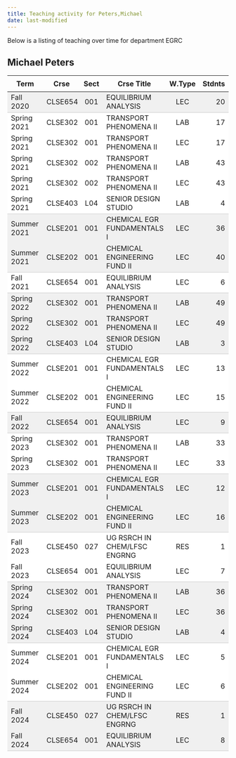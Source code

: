 ```yaml
---
title: Teaching activity for Peters,Michael
date: last-modified
---
```


Below is a listing of teaching over time for department EGRC


## Michael Peters

<style type="text/css">
#T_524a2 table {
  width: 100%;
  border-collapse: collapse;
}
#T_524a2 th {
  text-align: center;
  padding: 8px;
}
#T_524a2 td:nth-child(1) {
  padding-right: 10px;
  text-align: left;
}
#T_524a2 td:nth-child(2) {
  padding-right: 5px;
  text-align: left;
}
#T_524a2  td:nth-child(4) {
  padding-right: 5px;
  text-align: left;
}
#T_524a2 td:nth-child(3) {
  text-align: center;
}
#T_524a2  td:nth-child(5) {
  text-align: center;
}
#T_524a2 td:nth-child(6) {
  text-align: right;
}
#T_524a2  td:nth-child(7) {
  text-align: right;
}
#T_524a2_row0_col0, #T_524a2_row0_col1, #T_524a2_row0_col2, #T_524a2_row0_col3, #T_524a2_row0_col4, #T_524a2_row0_col5, #T_524a2_row0_col6, #T_524a2_row7_col0, #T_524a2_row7_col1, #T_524a2_row7_col2, #T_524a2_row7_col3, #T_524a2_row7_col4, #T_524a2_row7_col5, #T_524a2_row7_col6, #T_524a2_row11_col0, #T_524a2_row11_col1, #T_524a2_row11_col2, #T_524a2_row11_col3, #T_524a2_row11_col4, #T_524a2_row11_col5, #T_524a2_row11_col6, #T_524a2_row14_col0, #T_524a2_row14_col1, #T_524a2_row14_col2, #T_524a2_row14_col3, #T_524a2_row14_col4, #T_524a2_row14_col5, #T_524a2_row14_col6, #T_524a2_row18_col0, #T_524a2_row18_col1, #T_524a2_row18_col2, #T_524a2_row18_col3, #T_524a2_row18_col4, #T_524a2_row18_col5, #T_524a2_row18_col6, #T_524a2_row23_col0, #T_524a2_row23_col1, #T_524a2_row23_col2, #T_524a2_row23_col3, #T_524a2_row23_col4, #T_524a2_row23_col5, #T_524a2_row23_col6, #T_524a2_row27_col0, #T_524a2_row27_col1, #T_524a2_row27_col2, #T_524a2_row27_col3, #T_524a2_row27_col4, #T_524a2_row27_col5, #T_524a2_row27_col6 {
  background-color: #f0f0f0;
  border-bottom: 1px solid #ccc;
}
#T_524a2_row1_col0, #T_524a2_row1_col1, #T_524a2_row1_col2, #T_524a2_row1_col3, #T_524a2_row1_col4, #T_524a2_row1_col5, #T_524a2_row1_col6, #T_524a2_row2_col0, #T_524a2_row2_col1, #T_524a2_row2_col2, #T_524a2_row2_col3, #T_524a2_row2_col4, #T_524a2_row2_col5, #T_524a2_row2_col6, #T_524a2_row3_col0, #T_524a2_row3_col1, #T_524a2_row3_col2, #T_524a2_row3_col3, #T_524a2_row3_col4, #T_524a2_row3_col5, #T_524a2_row3_col6, #T_524a2_row4_col0, #T_524a2_row4_col1, #T_524a2_row4_col2, #T_524a2_row4_col3, #T_524a2_row4_col4, #T_524a2_row4_col5, #T_524a2_row4_col6, #T_524a2_row12_col0, #T_524a2_row12_col1, #T_524a2_row12_col2, #T_524a2_row12_col3, #T_524a2_row12_col4, #T_524a2_row12_col5, #T_524a2_row12_col6, #T_524a2_row15_col0, #T_524a2_row15_col1, #T_524a2_row15_col2, #T_524a2_row15_col3, #T_524a2_row15_col4, #T_524a2_row15_col5, #T_524a2_row15_col6, #T_524a2_row19_col0, #T_524a2_row19_col1, #T_524a2_row19_col2, #T_524a2_row19_col3, #T_524a2_row19_col4, #T_524a2_row19_col5, #T_524a2_row19_col6, #T_524a2_row24_col0, #T_524a2_row24_col1, #T_524a2_row24_col2, #T_524a2_row24_col3, #T_524a2_row24_col4, #T_524a2_row24_col5, #T_524a2_row24_col6 {
  background-color: #ffffff;
  border-bottom: none;
}
#T_524a2_row5_col0, #T_524a2_row5_col1, #T_524a2_row5_col2, #T_524a2_row5_col3, #T_524a2_row5_col4, #T_524a2_row5_col5, #T_524a2_row5_col6, #T_524a2_row8_col0, #T_524a2_row8_col1, #T_524a2_row8_col2, #T_524a2_row8_col3, #T_524a2_row8_col4, #T_524a2_row8_col5, #T_524a2_row8_col6, #T_524a2_row13_col0, #T_524a2_row13_col1, #T_524a2_row13_col2, #T_524a2_row13_col3, #T_524a2_row13_col4, #T_524a2_row13_col5, #T_524a2_row13_col6, #T_524a2_row16_col0, #T_524a2_row16_col1, #T_524a2_row16_col2, #T_524a2_row16_col3, #T_524a2_row16_col4, #T_524a2_row16_col5, #T_524a2_row16_col6, #T_524a2_row20_col0, #T_524a2_row20_col1, #T_524a2_row20_col2, #T_524a2_row20_col3, #T_524a2_row20_col4, #T_524a2_row20_col5, #T_524a2_row20_col6, #T_524a2_row25_col0, #T_524a2_row25_col1, #T_524a2_row25_col2, #T_524a2_row25_col3, #T_524a2_row25_col4, #T_524a2_row25_col5, #T_524a2_row25_col6 {
  background-color: #ffffff;
  border-bottom: 1px solid #ccc;
}
#T_524a2_row6_col0, #T_524a2_row6_col1, #T_524a2_row6_col2, #T_524a2_row6_col3, #T_524a2_row6_col4, #T_524a2_row6_col5, #T_524a2_row6_col6, #T_524a2_row9_col0, #T_524a2_row9_col1, #T_524a2_row9_col2, #T_524a2_row9_col3, #T_524a2_row9_col4, #T_524a2_row9_col5, #T_524a2_row9_col6, #T_524a2_row10_col0, #T_524a2_row10_col1, #T_524a2_row10_col2, #T_524a2_row10_col3, #T_524a2_row10_col4, #T_524a2_row10_col5, #T_524a2_row10_col6, #T_524a2_row17_col0, #T_524a2_row17_col1, #T_524a2_row17_col2, #T_524a2_row17_col3, #T_524a2_row17_col4, #T_524a2_row17_col5, #T_524a2_row17_col6, #T_524a2_row21_col0, #T_524a2_row21_col1, #T_524a2_row21_col2, #T_524a2_row21_col3, #T_524a2_row21_col4, #T_524a2_row21_col5, #T_524a2_row21_col6, #T_524a2_row22_col0, #T_524a2_row22_col1, #T_524a2_row22_col2, #T_524a2_row22_col3, #T_524a2_row22_col4, #T_524a2_row22_col5, #T_524a2_row22_col6, #T_524a2_row26_col0, #T_524a2_row26_col1, #T_524a2_row26_col2, #T_524a2_row26_col3, #T_524a2_row26_col4, #T_524a2_row26_col5, #T_524a2_row26_col6 {
  background-color: #f0f0f0;
  border-bottom: none;
}
</style>
<table id="T_524a2">
  <thead>
    <tr>
      <th id="T_524a2_level0_col0" class="col_heading level0 col0" >Term</th>
      <th id="T_524a2_level0_col1" class="col_heading level0 col1" >Crse</th>
      <th id="T_524a2_level0_col2" class="col_heading level0 col2" >Sect</th>
      <th id="T_524a2_level0_col3" class="col_heading level0 col3" >Crse Title</th>
      <th id="T_524a2_level0_col4" class="col_heading level0 col4" >W.Type</th>
      <th id="T_524a2_level0_col5" class="col_heading level0 col5" >Stdnts</th>
      <th id="T_524a2_level0_col6" class="col_heading level0 col6" >Hours</th>
    </tr>
  </thead>
  <tbody>
    <tr>
      <td id="T_524a2_row0_col0" class="data row0 col0" >Fall 2020</td>
      <td id="T_524a2_row0_col1" class="data row0 col1" >CLSE654</td>
      <td id="T_524a2_row0_col2" class="data row0 col2" >001</td>
      <td id="T_524a2_row0_col3" class="data row0 col3" >EQUILIBRIUM ANALYSIS</td>
      <td id="T_524a2_row0_col4" class="data row0 col4" >LEC</td>
      <td id="T_524a2_row0_col5" class="data row0 col5" >20</td>
      <td id="T_524a2_row0_col6" class="data row0 col6" >30</td>
    </tr>
    <tr>
      <td id="T_524a2_row1_col0" class="data row1 col0" >Spring 2021</td>
      <td id="T_524a2_row1_col1" class="data row1 col1" >CLSE302</td>
      <td id="T_524a2_row1_col2" class="data row1 col2" >001</td>
      <td id="T_524a2_row1_col3" class="data row1 col3" >TRANSPORT PHENOMENA II</td>
      <td id="T_524a2_row1_col4" class="data row1 col4" >LAB</td>
      <td id="T_524a2_row1_col5" class="data row1 col5" >17</td>
      <td id="T_524a2_row1_col6" class="data row1 col6" >34</td>
    </tr>
    <tr>
      <td id="T_524a2_row2_col0" class="data row2 col0" >Spring 2021</td>
      <td id="T_524a2_row2_col1" class="data row2 col1" >CLSE302</td>
      <td id="T_524a2_row2_col2" class="data row2 col2" >001</td>
      <td id="T_524a2_row2_col3" class="data row2 col3" >TRANSPORT PHENOMENA II</td>
      <td id="T_524a2_row2_col4" class="data row2 col4" >LEC</td>
      <td id="T_524a2_row2_col5" class="data row2 col5" >17</td>
      <td id="T_524a2_row2_col6" class="data row2 col6" >34</td>
    </tr>
    <tr>
      <td id="T_524a2_row3_col0" class="data row3 col0" >Spring 2021</td>
      <td id="T_524a2_row3_col1" class="data row3 col1" >CLSE302</td>
      <td id="T_524a2_row3_col2" class="data row3 col2" >002</td>
      <td id="T_524a2_row3_col3" class="data row3 col3" >TRANSPORT PHENOMENA II</td>
      <td id="T_524a2_row3_col4" class="data row3 col4" >LAB</td>
      <td id="T_524a2_row3_col5" class="data row3 col5" >43</td>
      <td id="T_524a2_row3_col6" class="data row3 col6" >86</td>
    </tr>
    <tr>
      <td id="T_524a2_row4_col0" class="data row4 col0" >Spring 2021</td>
      <td id="T_524a2_row4_col1" class="data row4 col1" >CLSE302</td>
      <td id="T_524a2_row4_col2" class="data row4 col2" >002</td>
      <td id="T_524a2_row4_col3" class="data row4 col3" >TRANSPORT PHENOMENA II</td>
      <td id="T_524a2_row4_col4" class="data row4 col4" >LEC</td>
      <td id="T_524a2_row4_col5" class="data row4 col5" >43</td>
      <td id="T_524a2_row4_col6" class="data row4 col6" >86</td>
    </tr>
    <tr>
      <td id="T_524a2_row5_col0" class="data row5 col0" >Spring 2021</td>
      <td id="T_524a2_row5_col1" class="data row5 col1" >CLSE403</td>
      <td id="T_524a2_row5_col2" class="data row5 col2" >L04</td>
      <td id="T_524a2_row5_col3" class="data row5 col3" >SENIOR DESIGN STUDIO</td>
      <td id="T_524a2_row5_col4" class="data row5 col4" >LAB</td>
      <td id="T_524a2_row5_col5" class="data row5 col5" >4</td>
      <td id="T_524a2_row5_col6" class="data row5 col6" >8</td>
    </tr>
    <tr>
      <td id="T_524a2_row6_col0" class="data row6 col0" >Summer 2021</td>
      <td id="T_524a2_row6_col1" class="data row6 col1" >CLSE201</td>
      <td id="T_524a2_row6_col2" class="data row6 col2" >001</td>
      <td id="T_524a2_row6_col3" class="data row6 col3" >CHEMICAL EGR FUNDAMENTALS I</td>
      <td id="T_524a2_row6_col4" class="data row6 col4" >LEC</td>
      <td id="T_524a2_row6_col5" class="data row6 col5" >36</td>
      <td id="T_524a2_row6_col6" class="data row6 col6" >144</td>
    </tr>
    <tr>
      <td id="T_524a2_row7_col0" class="data row7 col0" >Summer 2021</td>
      <td id="T_524a2_row7_col1" class="data row7 col1" >CLSE202</td>
      <td id="T_524a2_row7_col2" class="data row7 col2" >001</td>
      <td id="T_524a2_row7_col3" class="data row7 col3" >CHEMICAL ENGINEERING FUND II</td>
      <td id="T_524a2_row7_col4" class="data row7 col4" >LEC</td>
      <td id="T_524a2_row7_col5" class="data row7 col5" >40</td>
      <td id="T_524a2_row7_col6" class="data row7 col6" >160</td>
    </tr>
    <tr>
      <td id="T_524a2_row8_col0" class="data row8 col0" >Fall 2021</td>
      <td id="T_524a2_row8_col1" class="data row8 col1" >CLSE654</td>
      <td id="T_524a2_row8_col2" class="data row8 col2" >001</td>
      <td id="T_524a2_row8_col3" class="data row8 col3" >EQUILIBRIUM ANALYSIS</td>
      <td id="T_524a2_row8_col4" class="data row8 col4" >LEC</td>
      <td id="T_524a2_row8_col5" class="data row8 col5" >6</td>
      <td id="T_524a2_row8_col6" class="data row8 col6" >18</td>
    </tr>
    <tr>
      <td id="T_524a2_row9_col0" class="data row9 col0" >Spring 2022</td>
      <td id="T_524a2_row9_col1" class="data row9 col1" >CLSE302</td>
      <td id="T_524a2_row9_col2" class="data row9 col2" >001</td>
      <td id="T_524a2_row9_col3" class="data row9 col3" >TRANSPORT PHENOMENA II</td>
      <td id="T_524a2_row9_col4" class="data row9 col4" >LAB</td>
      <td id="T_524a2_row9_col5" class="data row9 col5" >49</td>
      <td id="T_524a2_row9_col6" class="data row9 col6" >98</td>
    </tr>
    <tr>
      <td id="T_524a2_row10_col0" class="data row10 col0" >Spring 2022</td>
      <td id="T_524a2_row10_col1" class="data row10 col1" >CLSE302</td>
      <td id="T_524a2_row10_col2" class="data row10 col2" >001</td>
      <td id="T_524a2_row10_col3" class="data row10 col3" >TRANSPORT PHENOMENA II</td>
      <td id="T_524a2_row10_col4" class="data row10 col4" >LEC</td>
      <td id="T_524a2_row10_col5" class="data row10 col5" >49</td>
      <td id="T_524a2_row10_col6" class="data row10 col6" >98</td>
    </tr>
    <tr>
      <td id="T_524a2_row11_col0" class="data row11 col0" >Spring 2022</td>
      <td id="T_524a2_row11_col1" class="data row11 col1" >CLSE403</td>
      <td id="T_524a2_row11_col2" class="data row11 col2" >L04</td>
      <td id="T_524a2_row11_col3" class="data row11 col3" >SENIOR DESIGN STUDIO</td>
      <td id="T_524a2_row11_col4" class="data row11 col4" >LAB</td>
      <td id="T_524a2_row11_col5" class="data row11 col5" >3</td>
      <td id="T_524a2_row11_col6" class="data row11 col6" >6</td>
    </tr>
    <tr>
      <td id="T_524a2_row12_col0" class="data row12 col0" >Summer 2022</td>
      <td id="T_524a2_row12_col1" class="data row12 col1" >CLSE201</td>
      <td id="T_524a2_row12_col2" class="data row12 col2" >001</td>
      <td id="T_524a2_row12_col3" class="data row12 col3" >CHEMICAL EGR FUNDAMENTALS I</td>
      <td id="T_524a2_row12_col4" class="data row12 col4" >LEC</td>
      <td id="T_524a2_row12_col5" class="data row12 col5" >13</td>
      <td id="T_524a2_row12_col6" class="data row12 col6" >52</td>
    </tr>
    <tr>
      <td id="T_524a2_row13_col0" class="data row13 col0" >Summer 2022</td>
      <td id="T_524a2_row13_col1" class="data row13 col1" >CLSE202</td>
      <td id="T_524a2_row13_col2" class="data row13 col2" >001</td>
      <td id="T_524a2_row13_col3" class="data row13 col3" >CHEMICAL ENGINEERING FUND II</td>
      <td id="T_524a2_row13_col4" class="data row13 col4" >LEC</td>
      <td id="T_524a2_row13_col5" class="data row13 col5" >15</td>
      <td id="T_524a2_row13_col6" class="data row13 col6" >60</td>
    </tr>
    <tr>
      <td id="T_524a2_row14_col0" class="data row14 col0" >Fall 2022</td>
      <td id="T_524a2_row14_col1" class="data row14 col1" >CLSE654</td>
      <td id="T_524a2_row14_col2" class="data row14 col2" >001</td>
      <td id="T_524a2_row14_col3" class="data row14 col3" >EQUILIBRIUM ANALYSIS</td>
      <td id="T_524a2_row14_col4" class="data row14 col4" >LEC</td>
      <td id="T_524a2_row14_col5" class="data row14 col5" >9</td>
      <td id="T_524a2_row14_col6" class="data row14 col6" >27</td>
    </tr>
    <tr>
      <td id="T_524a2_row15_col0" class="data row15 col0" >Spring 2023</td>
      <td id="T_524a2_row15_col1" class="data row15 col1" >CLSE302</td>
      <td id="T_524a2_row15_col2" class="data row15 col2" >001</td>
      <td id="T_524a2_row15_col3" class="data row15 col3" >TRANSPORT PHENOMENA II</td>
      <td id="T_524a2_row15_col4" class="data row15 col4" >LAB</td>
      <td id="T_524a2_row15_col5" class="data row15 col5" >33</td>
      <td id="T_524a2_row15_col6" class="data row15 col6" >66</td>
    </tr>
    <tr>
      <td id="T_524a2_row16_col0" class="data row16 col0" >Spring 2023</td>
      <td id="T_524a2_row16_col1" class="data row16 col1" >CLSE302</td>
      <td id="T_524a2_row16_col2" class="data row16 col2" >001</td>
      <td id="T_524a2_row16_col3" class="data row16 col3" >TRANSPORT PHENOMENA II</td>
      <td id="T_524a2_row16_col4" class="data row16 col4" >LEC</td>
      <td id="T_524a2_row16_col5" class="data row16 col5" >33</td>
      <td id="T_524a2_row16_col6" class="data row16 col6" >66</td>
    </tr>
    <tr>
      <td id="T_524a2_row17_col0" class="data row17 col0" >Summer 2023</td>
      <td id="T_524a2_row17_col1" class="data row17 col1" >CLSE201</td>
      <td id="T_524a2_row17_col2" class="data row17 col2" >001</td>
      <td id="T_524a2_row17_col3" class="data row17 col3" >CHEMICAL EGR FUNDAMENTALS I</td>
      <td id="T_524a2_row17_col4" class="data row17 col4" >LEC</td>
      <td id="T_524a2_row17_col5" class="data row17 col5" >12</td>
      <td id="T_524a2_row17_col6" class="data row17 col6" >48</td>
    </tr>
    <tr>
      <td id="T_524a2_row18_col0" class="data row18 col0" >Summer 2023</td>
      <td id="T_524a2_row18_col1" class="data row18 col1" >CLSE202</td>
      <td id="T_524a2_row18_col2" class="data row18 col2" >001</td>
      <td id="T_524a2_row18_col3" class="data row18 col3" >CHEMICAL ENGINEERING FUND II</td>
      <td id="T_524a2_row18_col4" class="data row18 col4" >LEC</td>
      <td id="T_524a2_row18_col5" class="data row18 col5" >16</td>
      <td id="T_524a2_row18_col6" class="data row18 col6" >64</td>
    </tr>
    <tr>
      <td id="T_524a2_row19_col0" class="data row19 col0" >Fall 2023</td>
      <td id="T_524a2_row19_col1" class="data row19 col1" >CLSE450</td>
      <td id="T_524a2_row19_col2" class="data row19 col2" >027</td>
      <td id="T_524a2_row19_col3" class="data row19 col3" >UG RSRCH IN CHEM/LFSC ENGRNG</td>
      <td id="T_524a2_row19_col4" class="data row19 col4" >RES</td>
      <td id="T_524a2_row19_col5" class="data row19 col5" >1</td>
      <td id="T_524a2_row19_col6" class="data row19 col6" >3</td>
    </tr>
    <tr>
      <td id="T_524a2_row20_col0" class="data row20 col0" >Fall 2023</td>
      <td id="T_524a2_row20_col1" class="data row20 col1" >CLSE654</td>
      <td id="T_524a2_row20_col2" class="data row20 col2" >001</td>
      <td id="T_524a2_row20_col3" class="data row20 col3" >EQUILIBRIUM ANALYSIS</td>
      <td id="T_524a2_row20_col4" class="data row20 col4" >LEC</td>
      <td id="T_524a2_row20_col5" class="data row20 col5" >7</td>
      <td id="T_524a2_row20_col6" class="data row20 col6" >21</td>
    </tr>
    <tr>
      <td id="T_524a2_row21_col0" class="data row21 col0" >Spring 2024</td>
      <td id="T_524a2_row21_col1" class="data row21 col1" >CLSE302</td>
      <td id="T_524a2_row21_col2" class="data row21 col2" >001</td>
      <td id="T_524a2_row21_col3" class="data row21 col3" >TRANSPORT PHENOMENA II</td>
      <td id="T_524a2_row21_col4" class="data row21 col4" >LAB</td>
      <td id="T_524a2_row21_col5" class="data row21 col5" >36</td>
      <td id="T_524a2_row21_col6" class="data row21 col6" >72</td>
    </tr>
    <tr>
      <td id="T_524a2_row22_col0" class="data row22 col0" >Spring 2024</td>
      <td id="T_524a2_row22_col1" class="data row22 col1" >CLSE302</td>
      <td id="T_524a2_row22_col2" class="data row22 col2" >001</td>
      <td id="T_524a2_row22_col3" class="data row22 col3" >TRANSPORT PHENOMENA II</td>
      <td id="T_524a2_row22_col4" class="data row22 col4" >LEC</td>
      <td id="T_524a2_row22_col5" class="data row22 col5" >36</td>
      <td id="T_524a2_row22_col6" class="data row22 col6" >72</td>
    </tr>
    <tr>
      <td id="T_524a2_row23_col0" class="data row23 col0" >Spring 2024</td>
      <td id="T_524a2_row23_col1" class="data row23 col1" >CLSE403</td>
      <td id="T_524a2_row23_col2" class="data row23 col2" >L04</td>
      <td id="T_524a2_row23_col3" class="data row23 col3" >SENIOR DESIGN STUDIO</td>
      <td id="T_524a2_row23_col4" class="data row23 col4" >LAB</td>
      <td id="T_524a2_row23_col5" class="data row23 col5" >4</td>
      <td id="T_524a2_row23_col6" class="data row23 col6" >8</td>
    </tr>
    <tr>
      <td id="T_524a2_row24_col0" class="data row24 col0" >Summer 2024</td>
      <td id="T_524a2_row24_col1" class="data row24 col1" >CLSE201</td>
      <td id="T_524a2_row24_col2" class="data row24 col2" >001</td>
      <td id="T_524a2_row24_col3" class="data row24 col3" >CHEMICAL EGR FUNDAMENTALS I</td>
      <td id="T_524a2_row24_col4" class="data row24 col4" >LEC</td>
      <td id="T_524a2_row24_col5" class="data row24 col5" >5</td>
      <td id="T_524a2_row24_col6" class="data row24 col6" >20</td>
    </tr>
    <tr>
      <td id="T_524a2_row25_col0" class="data row25 col0" >Summer 2024</td>
      <td id="T_524a2_row25_col1" class="data row25 col1" >CLSE202</td>
      <td id="T_524a2_row25_col2" class="data row25 col2" >001</td>
      <td id="T_524a2_row25_col3" class="data row25 col3" >CHEMICAL ENGINEERING FUND II</td>
      <td id="T_524a2_row25_col4" class="data row25 col4" >LEC</td>
      <td id="T_524a2_row25_col5" class="data row25 col5" >6</td>
      <td id="T_524a2_row25_col6" class="data row25 col6" >24</td>
    </tr>
    <tr>
      <td id="T_524a2_row26_col0" class="data row26 col0" >Fall 2024</td>
      <td id="T_524a2_row26_col1" class="data row26 col1" >CLSE450</td>
      <td id="T_524a2_row26_col2" class="data row26 col2" >027</td>
      <td id="T_524a2_row26_col3" class="data row26 col3" >UG RSRCH IN CHEM/LFSC ENGRNG</td>
      <td id="T_524a2_row26_col4" class="data row26 col4" >RES</td>
      <td id="T_524a2_row26_col5" class="data row26 col5" >1</td>
      <td id="T_524a2_row26_col6" class="data row26 col6" >3</td>
    </tr>
    <tr>
      <td id="T_524a2_row27_col0" class="data row27 col0" >Fall 2024</td>
      <td id="T_524a2_row27_col1" class="data row27 col1" >CLSE654</td>
      <td id="T_524a2_row27_col2" class="data row27 col2" >001</td>
      <td id="T_524a2_row27_col3" class="data row27 col3" >EQUILIBRIUM ANALYSIS</td>
      <td id="T_524a2_row27_col4" class="data row27 col4" >LEC</td>
      <td id="T_524a2_row27_col5" class="data row27 col5" >8</td>
      <td id="T_524a2_row27_col6" class="data row27 col6" >24</td>
    </tr>
  </tbody>
</table>


